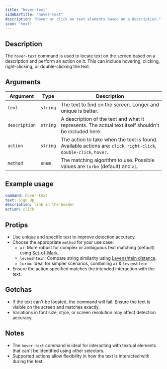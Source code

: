 ```yaml
---
title: "hover-text"
sidebarTitle: "hover-text"
description: "Hover or click on text elements based on a description."
icon: "text"
---
```


<Replay />

<Example />

## Description

The `hover-text` command is used to locate text on the screen based on a description and perform an action on it. This can include hovering, clicking, right-clicking, or double-clicking the text.

## Arguments

| Argument      | Type     | Description                                                                                                        |
| ------------- | -------- | ------------------------------------------------------------------------------------------------------------------ |
| `text`        | `string` | The text to find on the screen. Longer and unique is better.                                                       |
| `description` | `string` | A description of the text and what it represents. The actual text itself shouldn't be included here.               |
| `action`      | `string` | The action to take when the text is found. Available actions are: `click`, `right-click`, `double-click`, `hover`. |
| `method`      | `enum`   | The matching algorithm to use. Possible values are `turbo` (default) and `ai`.                                     |

## Example usage

```yaml
command: hover-text
text: Sign Up
description: link in the header
action: click
```

## Protips

- Use unique and specific text to improve detection accuracy.
- Choose the appropriate `method` for your use case:
  - `ai`: More robust for complex or ambiguous text matching (default) using [Set-of-Mark](https://arxiv.org/abs/2310.11441).
  - `levenshtein`: Compare string similarity using [Levenshtein distance](https://en.wikipedia.org/wiki/Levenshtein_distance).
  - `turbo`: Ideal for simpler scenarios, combining `ai` & `levenshtein`
- Ensure the action specified matches the intended interaction with the text.

## Gotchas

- If the text can't be located, the command will fail. Ensure the text is visible on the screen and matches exactly.
- Variations in font size, style, or screen resolution may affect detection accuracy.

## Notes

- The `hover-text` command is ideal for interacting with textual elements that can't be identified using other selectors.
- Supported actions allow flexibility in how the text is interacted with during the test.
